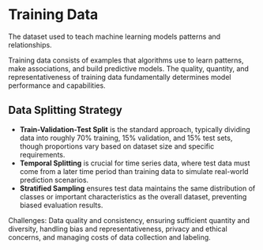 # Training Data

The dataset used to teach machine learning models patterns and relationships.

Training data consists of examples that algorithms use to learn patterns, make associations, and build predictive models. The quality, quantity, and representativeness of training data fundamentally determines model performance and capabilities.

## Data Splitting Strategy
- **Train-Validation-Test Split** is the standard approach, typically dividing data into roughly 70% training, 15% validation, and 15% test sets, though proportions vary based on dataset size and specific requirements.
- **Temporal Splitting** is crucial for time series data, where test data must come from a later time period than training data to simulate real-world prediction scenarios.
- **Stratified Sampling** ensures test data maintains the same distribution of classes or important characteristics as the overall dataset, preventing biased evaluation results.



Challenges: Data quality and consistency, ensuring sufficient quantity and diversity, handling bias and representativeness, privacy and ethical concerns, and managing costs of data collection and labeling.